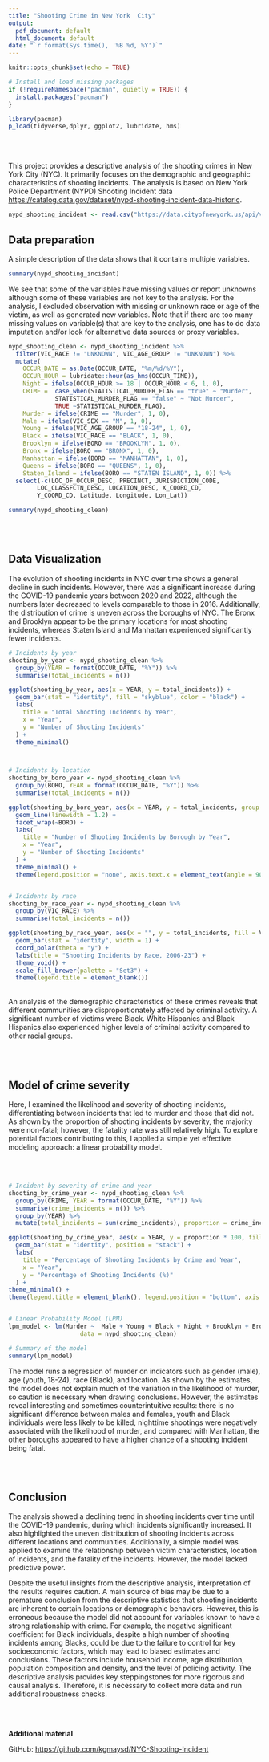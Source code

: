 ---
title: "Shooting Crime in New York  City"
output:
  pdf_document: default
  html_document: default
date: "`r format(Sys.time(), '%B %d, %Y')`"
---

```{r packages, echo=FALSE}
knitr::opts_chunk$set(echo = TRUE)

# Install and load missing packages
if (!requireNamespace("pacman", quietly = TRUE)) {
  install.packages("pacman") 
}

library(pacman) 
p_load(tidyverse,dplyr, ggplot2, lubridate, hms)
```


<br><br>

This project provides a descriptive analysis of the shooting crimes in New York City (NYC). It primarily focuses on the demographic and geographic characteristics of shooting incidents. The analysis is based on New York Police Department (NYPD) Shooting Incident data <https://catalog.data.gov/dataset/nypd-shooting-incident-data-historic>. 


```{r load_data, include=FALSE}
nypd_shooting_incident <- read.csv("https://data.cityofnewyork.us/api/views/833y-fsy8/rows.csv?accessType=DOWNLOAD")
```

## Data preparation

A simple description of the data shows that it contains multiple variables. 

```{r raw_data, echo=FALSE}
summary(nypd_shooting_incident)
```

We see that some of the variables have missing values or report unknowns although some of these variables are not key to the analysis. For the analysis, I excluded observation with missing or unknown race or age of the victim, as well as generated new variables. Note that if there are too many missing values on variable(s) that are key to the analysis, one has to do data imputation and/or look for alternative data sources or proxy variables. 

```{r clean_data, echo=TRUE}

nypd_shooting_clean <- nypd_shooting_incident %>% 
  filter(VIC_RACE != "UNKNOWN", VIC_AGE_GROUP != "UNKNOWN") %>% 
  mutate(
    OCCUR_DATE = as.Date(OCCUR_DATE, "%m/%d/%Y"),
    OCCUR_HOUR = lubridate::hour(as_hms(OCCUR_TIME)),
    Night = ifelse(OCCUR_HOUR >= 18 | OCCUR_HOUR < 6, 1, 0),
    CRIME =  case_when(STATISTICAL_MURDER_FLAG == "true" ~ "Murder", 
             STATISTICAL_MURDER_FLAG == "false" ~ "Not Murder", 
             TRUE ~STATISTICAL_MURDER_FLAG),
    Murder = ifelse(CRIME == "Murder", 1, 0), 
    Male = ifelse(VIC_SEX == "M", 1, 0),    
    Young = ifelse(VIC_AGE_GROUP == "18-24", 1, 0), 
    Black = ifelse(VIC_RACE == "BLACK", 1, 0),       
    Brooklyn = ifelse(BORO == "BROOKLYN", 1, 0),
    Bronx = ifelse(BORO == "BRONX", 1, 0),
    Manhattan = ifelse(BORO == "MANHATTAN", 1, 0),
    Queens = ifelse(BORO == "QUEENS", 1, 0),
    Staten_Island = ifelse(BORO == "STATEN ISLAND", 1, 0)) %>% 
  select(-c(LOC_OF_OCCUR_DESC, PRECINCT, JURISDICTION_CODE, 
        LOC_CLASSFCTN_DESC, LOCATION_DESC, X_COORD_CD, 
        Y_COORD_CD, Latitude, Longitude, Lon_Lat))
```


```{r clean_data_summary, echo=FALSE}
summary(nypd_shooting_clean)

```


<br><br>

## Data Visualization

The evolution of shooting incidents in NYC over time shows a general decline in such incidents. However, there was a significant increase during the COVID-19 pandemic years between 2020 and 2022, although the numbers later decreased to levels comparable to those in 2016. Additionally, the distribution of crime is uneven across the boroughs of NYC. The Bronx and Brooklyn appear to be the primary locations for most shooting incidents, whereas Staten Island and Manhattan experienced significantly fewer incidents.



```{r by Boro per time-period, echo=FALSE, message=FALSE, warning=FALSE}

# Incidents by year
shooting_by_year <- nypd_shooting_clean %>%
  group_by(YEAR = format(OCCUR_DATE, "%Y")) %>%
  summarise(total_incidents = n()) 

ggplot(shooting_by_year, aes(x = YEAR, y = total_incidents)) +
  geom_bar(stat = "identity", fill = "skyblue", color = "black") + 
  labs(
    title = "Total Shooting Incidents by Year",
    x = "Year",
    y = "Number of Shooting Incidents"
  ) +
  theme_minimal() 



# Incidents by location
shooting_by_boro_year <- nypd_shooting_clean %>%
  group_by(BORO, YEAR = format(OCCUR_DATE, "%Y")) %>%
  summarise(total_incidents = n())

ggplot(shooting_by_boro_year, aes(x = YEAR, y = total_incidents, group = BORO, color = BORO)) +
  geom_line(linewidth = 1.2) +  
  facet_wrap(~BORO) +  
  labs(
    title = "Number of Shooting Incidents by Borough by Year",
    x = "Year",
    y = "Number of Shooting Incidents"
  ) +
  theme_minimal() +
  theme(legend.position = "none", axis.text.x = element_text(angle = 90, hjust = 1))  


# Incidents by race
shooting_by_race_year <- nypd_shooting_clean %>%
  group_by(VIC_RACE) %>%
  summarise(total_incidents = n())

ggplot(shooting_by_race_year, aes(x = "", y = total_incidents, fill = VIC_RACE)) +
  geom_bar(stat = "identity", width = 1) + 
  coord_polar(theta = "y") +
  labs(title = "Shooting Incidents by Race, 2006-23") +
  theme_void() +
  scale_fill_brewer(palette = "Set3") +
  theme(legend.title = element_blank())

```
<br>
An analysis of the demographic characteristics of these crimes reveals that different communities are disproportionately affected by criminal activity. A significant number of victims were Black. White Hispanics and Black Hispanics also experienced higher levels of criminal activity compared to other racial groups.


<br><br>

## Model of crime severity

Here, I examined the likelihood and severity of shooting incidents, differentiating between incidents that led to murder and those that did not. As shown by the proportion of shooting incidents by severity, the majority were non-fatal; however, the fatality rate was still relatively high. To explore potential factors contributing to this, I applied a simple yet effective modeling approach: a linear probability model.

<br><br>

```{r lp_model, echo=FALSE, message=FALSE, warning=FALSE}
# Incident by severity of crime and year
shooting_by_crime_year <- nypd_shooting_clean %>%
  group_by(CRIME, YEAR = format(OCCUR_DATE, "%Y")) %>%
  summarise(crime_incidents = n()) %>%
  group_by(YEAR) %>%
  mutate(total_incidents = sum(crime_incidents), proportion = crime_incidents / total_incidents)

ggplot(shooting_by_crime_year, aes(x = YEAR, y = proportion * 100, fill = CRIME)) +
  geom_bar(stat = "identity", position = "stack") + 
  labs(
    title = "Percentage of Shooting Incidents by Crime and Year",
    x = "Year",
    y = "Percentage of Shooting Incidents (%)"
  ) +
theme_minimal() +
theme(legend.title = element_blank(), legend.position = "bottom", axis.text.x = element_text(angle = 90, hjust = 1))  


# Linear Probability Model (LPM) 
lpm_model <- lm(Murder ~  Male + Young + Black + Night + Brooklyn + Bronx + Queens + Staten_Island, 
                    data = nypd_shooting_clean)

# Summary of the model
summary(lpm_model)

```


The model runs a regression of murder on indicators such as gender (male), age (youth, 18-24), race (Black), and location. As shown by the estimates, the model does not explain much of the variation in the likelihood of murder, so caution is necessary when drawing conclusions. However, the estimates reveal interesting and sometimes counterintuitive results: there is no significant difference between males and females, youth and Black individuals were less likely to be killed, nighttime shootings were negatively associated with the likelihood of murder, and compared with Manhattan, the other boroughs appeared to have a higher chance of a shooting incident being fatal.

<br><br>

## Conclusion

The analysis showed a declining trend in shooting incidents over time until the COVID-19 pandemic, during which incidents significantly increased. It also highlighted the uneven distribution of shooting incidents across different locations and communities. Additionally, a simple model was applied to examine the relationship between victim characteristics, location of incidents, and the fatality of the incidents. However, the model lacked predictive power.

Despite the useful insights from the descriptive analysis, interpretation of the results requires caution. A main source of bias may be due to a premature conclusion from the descriptive statistics that shooting incidents are inherent to certain locations or demographic behaviors. However, this is erroneous because the model did not account for variables known to have a strong relationship with crime. For example, the negative significant coefficient for Black individuals, despite a high number of shooting incidents among Blacks, could be due to the failure to control for key socioeconomic factors, which may lead to biased estimates and conclusions. These factors include household income, age distribution, population composition and density, and the level of policing activity. The descriptive analysis provides key steppingstones for more rigorous and causal analysis. Therefore, it is necessary to collect more data and run additional robustness checks.


<br><br>
\vspace{0.5in}

**Additional material**

GitHub: <https://github.com/kgmaysd/NYC-Shooting-Incident>